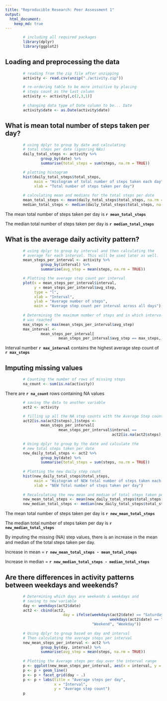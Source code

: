 ```yaml
---
title: "Reproducible Research: Peer Assessment 1"
output: 
  html_document:
    keep_md: true
---
```

```r
        # including all required packages
        library(dplyr)
        library(ggplot2)
```

## Loading and preprocessing the data

```r
        # reading from the zip file after unzipping
        activity <- read.csv(unzip("./activity.zip"))

        # re-ordering table to be more intuitive by placing
        # steps count as the last column
        activity <- activity[,c(2,3,1)]
        
        # changing data type of Date column to be... Date
        activity$date <- as.Date(activity$date)
```


## What is mean total number of steps taken per day?

```r
        # using dplyr to group by date and calculating 
        # total steps per date (ignoring NAs)
        daily_total_steps <- activity %>% 
                group_by(date) %>% 
                summarise(total_steps = sum(steps, na.rm = TRUE))

        # plotting histogram
        hist(daily_total_steps$total_steps, 
             main = "Histogram of total number of steps taken each day",
             xlab = "Total number of steps taken per day")
        
        # calculating mean and medians for the total steps per date
        mean_total_steps <- mean(daily_total_steps$total_steps, na.rm = TRUE)
        median_total_steps <- median(daily_total_steps$total_steps, na.rm = TRUE)
```
The mean total number of steps taken per day is **`r mean_total_steps`**

The median total number of steps taken per day is **`r median_total_steps`**


## What is the average daily activity pattern?

```r
        # using dplyr to group by interval and then calculating the 
        # average for each interval. This will be used later as well.
        mean_steps_per_interval <- activity %>% 
                group_by(interval) %>% 
                summarise(avg_step = mean(steps, na.rm = TRUE))

        # Plotting the average step count per interval
        plot(x = mean_steps_per_interval$interval, 
             y = mean_steps_per_interval$avg_step, 
             type = "l",
             xlab = "Interval",
             ylab = "Average number of steps",
             main = "Average step count per interval across all days")
        
        # Determining the maximum number of steps and in which interval this
        # was reached
        max_steps <- max(mean_steps_per_interval$avg_step)
        max_interval <- 
                mean_steps_per_interval[
                        mean_steps_per_interval$avg_step == max_steps,]$interval
```


Interval number **`r max_interval`** contains the highest average step count of **`r max_steps`**


## Imputing missing values

```r
        # Counting the number of rows of missing steps
        na_count <- sum(is.na(activity))
```

There are **`r na_count`** rows containing NA values

```r
        # saving the data to another variable
        act2 <- activity

        # filling up all the NA step counts with the Average Step count for that interval
        act2[is.na(act2$steps),]$steps <-
                mean_steps_per_interval[
                        mean_steps_per_interval$interval == 
                                                act2[is.na(act2$steps),]$interval,]$avg_step
        
        # Using dplyr to group by the date and calculate the 
        # new total steps taken per date
        new_daily_total_steps <- act2 %>% 
                group_by(date) %>% 
                summarise(total_steps = sum(steps, na.rm = TRUE))
        
        # Plotting the new daily step count
        hist(new_daily_total_steps$total_steps,
             main = "Histogram of NEW total number of steps taken each day",
             xlab = "NEW Total number of steps taken per day")
        
        # Recalculating the new mean and median of total steps taken per day
        new_mean_total_steps <- mean(new_daily_total_steps$total_steps, na.rm = TRUE)
        new_median_total_steps <- median(new_daily_total_steps$total_steps, na.rm = TRUE)
```

The mean total number of steps taken per day is **`r new_mean_total_steps`**

The median total number of steps taken per day is **`r new_median_total_steps`**

By imputing the missing (NA) step values, there is an increase in the mean and median of the total steps taken per day.

Increase in mean = **`r new_mean_total_steps - mean_total_steps`**

Increase in median = **`r new_median_total_steps - median_total_steps`**


## Are there differences in activity patterns between weekdays and weekends?

```r
        # Determining which days are weekends & weekdays and 
        # saving to new variable
        day <- weekdays(act2$date)
        act2 <- cbind(act2, 
                          day = ifelse(weekdays(act2$date) == "Saturday" |
                                               weekdays(act2$date) == "Sunday",
                                       "Weekend", "Weekday"))
        
        # Using dplyr to group based on day and interval
        # Then calculating the average steps per interval
        new_mean_steps_per_interval <- act2 %>% 
                group_by(day, interval) %>% 
                summarise(avg_step = mean(steps, na.rm = TRUE))
        
        # Plotting the Average steps per day over the interval range
        p <- ggplot(new_mean_steps_per_interval, aes(x = interval, y = avg_step))
        p <- p + geom_line()
        p <- p + facet_grid(day ~ .)
        p <- p + labs(title = "Average steps per day",
                      x = "Interval",
                      y = "Average step count")
        p
```